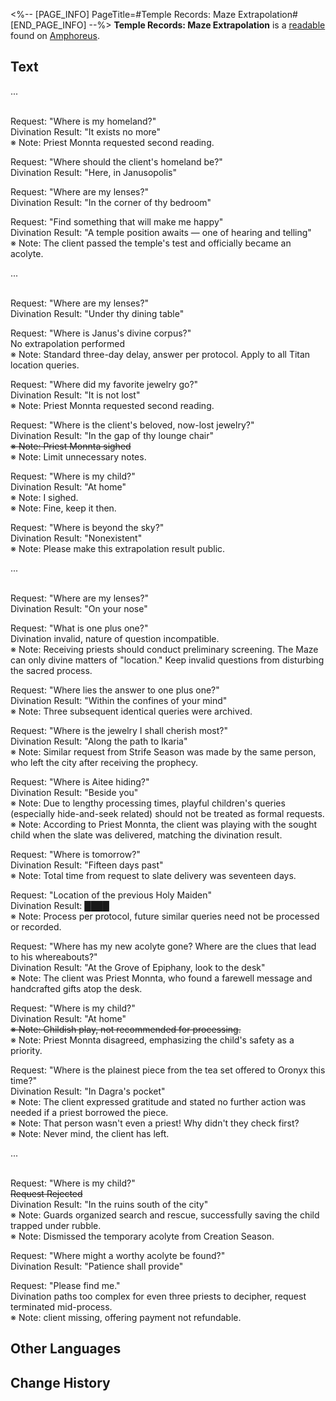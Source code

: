 <%-- [PAGE_INFO]
PageTitle=#Temple Records: Maze Extrapolation#
[END_PAGE_INFO] --%>
{{Readable Infobox
|id           = 498
|partIds      = 190811
|title        = 
|image        = Item Temple Records- Maze Extrapolation.png
|world        = Amphoreus
|parts        = 1
|author       = <!--to be added-->
|description  = Historical records of the analysis of Janus' Maze, dating unknown.
|part1        = Temple Records: Maze Extrapolation
|source1      = {{cx|Source missing}}
|characters   = 
|factions     = 
}}
'''Temple Records: Maze Extrapolation''' is a [[readable]] found on [[Amphoreus]].
<!--
==Location==
{{Map Embed|<map name>|<marker id>}}
-->
==Text==
...

'''{{Size|28|Fate Season}}'''<br />Request: "Where is my homeland?"<br />Divination Result: "It exists no more"<br />※ Note: Priest Monnta requested second reading.

Request: "Where should the client's homeland be?"<br />Divination Result: "Here, in Janusopolis"

Request: "Where are my lenses?"<br />Divination Result: "In the corner of thy bedroom"

Request: "Find something that will make me happy"<br />Divination Result: "A temple position awaits &mdash; one of hearing and telling"<br />※ Note: The client passed the temple's test and officially became an acolyte.

...

'''{{Size|28|Pillar Season}}'''<br />Request: "Where are my lenses?"<br />Divination Result: "Under thy dining table"

Request: "Where is Janus's divine corpus?"<br />No extrapolation performed<br />※ Note: Standard three-day delay, answer per protocol. Apply to all Titan location queries.

Request: "Where did my favorite jewelry go?"<br />Divination Result: "It is not lost"<br />※ Note: Priest Monnta requested second reading.

Request: "Where is the client's beloved, now-lost jewelry?"<br />Divination Result: "In the gap of thy lounge chair"<br /><s>※ Note: Priest Monnta sighed</s><br />※ Note: Limit unnecessary notes.

Request: "Where is my child?"<br />Divination Result: "At home"<br />※ Note: I sighed.<br />※ Note: Fine, keep it then.

Request: "Where is beyond the sky?"<br />Divination Result: "Nonexistent"<br />※ Note: Please make this extrapolation result public.

...

'''{{Size|28|Creation Season}}'''<br />Request: "Where are my lenses?"<br />Divination Result: "On your nose"

Request: "What is one plus one?"<br />Divination invalid, nature of question incompatible.<br />※ Note: Receiving priests should conduct preliminary screening. The Maze can only divine matters of "location." Keep invalid questions from disturbing the sacred process.

Request: "Where lies the answer to one plus one?"<br />Divination Result: "Within the confines of your mind"<br />※ Note: Three subsequent identical queries were archived.

Request: "Where is the jewelry I shall cherish most?"<br />Divination Result: "Along the path to Ikaria"<br />※ Note: Similar request from Strife Season was made by the same person, who left the city after receiving the prophecy.

Request: "Where is Aitee hiding?"<br />Divination Result: "Beside you"<br />※ Note: Due to lengthy processing times, playful children's queries (especially hide-and-seek related) should not be treated as formal requests.<br />※ Note: According to Priest Monnta, the client was playing with the sought child when the slate was delivered, matching the divination result.

Request: "Where is tomorrow?"<br />Divination Result: "Fifteen days past"<br />※ Note: Total time from request to slate delivery was seventeen days.

Request: "Location of the previous Holy Maiden"<br />Divination Result: ████<br />※ Note: Process per protocol, future similar queries need not be processed or recorded.

Request: "Where has my new acolyte gone? Where are the clues that lead to his whereabouts?"<br />Divination Result: "At the Grove of Epiphany, look to the desk"<br />※ Note: The client was Priest Monnta, who found a farewell message and handcrafted gifts atop the desk.

Request: "Where is my child?"<br />Divination Result: "At home"<br /><s>※ Note: Childish play, not recommended for processing.</s><br />※ Note: Priest Monnta disagreed, emphasizing the child's safety as a priority.

Request: "Where is the plainest piece from the tea set offered to Oronyx this time?"<br />Divination Result: "In Dagra's pocket"<br />※ Note: The client expressed gratitude and stated no further action was needed if a priest borrowed the piece.<br />※ Note: That person wasn't even a priest! Why didn't they check first?<br />※ Note: Never mind, the client has left.

...

'''{{Size|28|Calamity Season}}'''<br />Request: "Where is my child?"<br /><s>Request Rejected</s><br />Divination Result: "In the ruins south of the city"<br />※ Note: Guards organized search and rescue, successfully saving the child trapped under rubble.<br />※ Note: Dismissed the temporary acolyte from Creation Season.

Request: "Where might a worthy acolyte be found?"<br />Divination Result: "Patience shall provide"

Request: "Please find me."<br />Divination paths too complex for even three priests to decipher, request terminated mid-process.<br />※ Note: client missing, offering payment not refundable.

<!--
==Trivia==
* 
-->
==Other Languages==
{{Other Languages
|en   = Temple Records: Maze Extrapolation
|zhs  = 迷津推演记录•神殿留存
|zht  = 迷津推演紀錄•神殿留存
|ja   = パズルの推論記録・神殿所蔵
|ko   = 미로 추론 기록•신전 보관용
|es   = Registro de predicciones del laberinto: ejemplar conservado en el templo
|fr   = Registres du temple&nbsp;: Extrapolation du labyrinthe
|ru   = Храмовые записи исследований лабиринта
|th   = บันทึกจากวิหาร: การคาดการณ์วงกต
|vi   = Ghi Chép Suy Luận Mê Cung-Bảo Tồn Thần Điện
|de   = Aufzeichnung der Labyrinth-Ableitung: Tempelarchiv
|id   = Catatan Ekstrapolasi Labirin: Peninggalan Kuil
|pt   = Registros do Templo: Extrapolação do Labirinto
}}

==Change History==
{{Change History|3.1}}